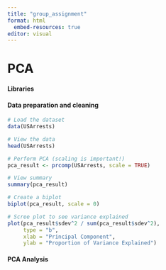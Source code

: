 ```yaml
---
title: "group_assignment"
format: html
  embed-resources: true
editor: visual
---
```


# PCA

#### Libraries

#### Data preparation and cleaning

```r
# Load the dataset
data(USArrests)

# View the data
head(USArrests)

# Perform PCA (scaling is important!)
pca_result <- prcomp(USArrests, scale = TRUE)

# View summary
summary(pca_result)

# Create a biplot
biplot(pca_result, scale = 0)

# Scree plot to see variance explained
plot(pca_result$sdev^2 / sum(pca_result$sdev^2), 
     type = "b", 
     xlab = "Principal Component", 
     ylab = "Proportion of Variance Explained")

```

#### PCA Analysis

